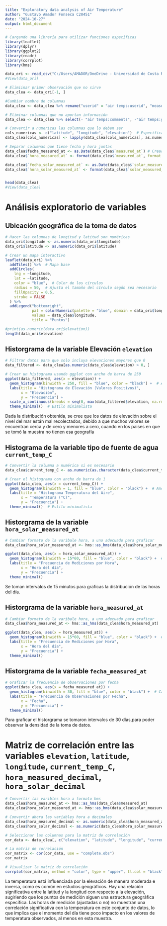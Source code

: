 ```yaml
---
title: "Exploratory data analysis of Air Temperature"
author: "Gustavo Amador Fonseca C20451"
date: "2024-10-27"
output: html_document
---
```


```r
# Cargando una librería para utilizar funciones específicas
library(leaflet)
library(dplyr)
library(ggplot2)
library(readr)
library(corrplot)
library(hms)

data_ori <- read_csv("C:/Users/AMADOR/OneDrive - Universidad de Costa Rica/ASISTENCIA/Fabio Sánchez/Climate_Project/data/Air_temperature/GLOBEMeasurementData-22014.csv")
#View(data_ori)
```



```r
# Elimiinar primer observación que no sirve
data_clea <- data_ori[-1, ]

#Cambiar nombre de columnas
data_clea <- data_clea %>% rename("userid" = "air temps:userid", "measured_at" = "air temps:measured at","solar_measured_at" = "air temps:solar measured at", "current_temp_C" = "air temps:current temp (deg C)")

# Eliminar columnas que no aportan información
data_clea <- data_clea %>% select(- "air temps:comments", -"air temps:globe teams")

# Convertir a numericas las columnas que lo deben ser
cols_numericas <- c("latitude", "longitude", "elevation")  # Especifica los nombres de las columnas
data_clea[cols_numericas] <- lapply(data_clea[cols_numericas], as.numeric)

# Separar columnas que tiene fecha y hora juntas
data_clea$fecha_measured_at <- as.Date(data_clea$`measured_at`) # Crear columna de fecha
data_clea$`hora_measured_at` <- format(data_clea$`measured_at`, format = "%H:%M:%S") # Crear columna de hora

data_clea$`fecha_solar_measured_at` <- as.Date(data_clea$`solar_measured_at`) # Crear columna de fecha
data_clea$`hora_solar_measured_at` <- format(data_clea$`solar_measured_at`, format = "%H:%M:%S") # Crear columna de hora


head(data_clea)
#View(data_clea)
```




# Análisis exploratorio de variables

## Ubicación geográfica de la toma de datos
```r
# Hacer las columnas de longitud y latitud son numéricas
data_ori$longitude <- as.numeric(data_ori$longitude)
data_ori$latitude <- as.numeric(data_ori$latitude)

# Crear un mapa interactivo
leaflet(data_ori) %>%
  addTiles() %>%  # Mapa base
  addCircles(
    lng = ~longitude, 
    lat = ~latitude, 
    color = "blue",  # Color de los círculos
    radius = 50,  # Ajusta el tamaño del círculo según sea necesario
    fillOpacity = 0.5,
    stroke = FALSE
  ) %>%
  addLegend("bottomright", 
            pal = colorNumeric(palette = "blue", domain = data_ori$longitude),  
            values = data_clea$longitude,  
            title = "Puntos")
```


```r
#print(as.numeric(data_ori$elevation))
length(data_ori$elevation)
```

## Historgrama de la variable Elevación `elevation`
```r

# Filtrar datos para que solo incluya elevaciones mayores que 0
data_filtered <- data_clea[as.numeric(data_clea$elevation) > 0, ]

# Crear un histograma usando ggplot con ancho de barra de 250
ggplot(data_filtered, aes(x = elevation)) + 
  geom_histogram(binwidth = 250, fill = "blue", color = "black") +  # Ancho de barra ajustado a 500
  labs(title = "Histograma de Elevación (Valores Positivos)", 
       x = "Elevación", 
       y = "Frecuencia") +
  scale_x_continuous(breaks = seq(0, max(data_filtered$elevation, na.rm = TRUE), by = 250)) +  # Establecer los breaks en el eje x
  theme_minimal()  # Estilo minimalista

```
<p> Dada la distribución obtenida, se cree que los datos de elevación sobre el nivel del mar están mal recolectados, debido a que muchos valores se encuentran cerca y de cero y menores a cero, cuando en los paises en que se tomó la muestra no tienen esa geografía</p>


## Histograma de la variable tipo de fuente de agua `current_temp_C`
```r
# Convertir la columna a numérica si es necesario
data_clea$current_temp_C <- as.numeric(as.character(data_clea$current_temp_C))

# Crear el histograma con ancho de barra de 1
ggplot(data_clea, aes(x = current_temp_C)) + 
  geom_histogram(binwidth = 1, fill = "blue", color = "black") +  # Ancho de barra ajustado a 1
  labs(title = "Histograma Temperatura del Aire", 
       x = "Temperatura (°C)", 
       y = "Frecuencia") +
  theme_minimal()  # Estilo minimalista


```
## Historgrama de la variable `hora_solar_measured_at`
```r
# Cambiar formato de la varibale hora, a uno adecuado para graficar
data_clea$hora_solar_measured_at <- hms::as_hms(data_clea$hora_solar_measured_at)

ggplot(data_clea, aes(x = hora_solar_measured_at)) + 
  geom_histogram(binwidth = 15*60, fill = "blue", color = "black") +  # Ancho de barra de 1 hora
  labs(title = "Frecuencia de Mediciones por Hora", 
       x = "Hora del día", 
       y = "Frecuencia") +
  theme_minimal()


```
<p>Se toman intervalos de 15 minutos para graficas la distribución de las horas del día.</p>

## Historgrama de la variable `hora_measured_at`
```r
# Cambiar formato de la varibale hora, a uno adecuado para graficar
data_clea$hora_measured_at <- hms::as_hms(data_clea$hora_measured_at)

ggplot(data_clea, aes(x = hora_measured_at)) + 
  geom_histogram(binwidth = 15*60, fill = "blue", color = "black") +  # Ancho de barra de 1 hora
  labs(title = "Frecuencia de Mediciones por Hora", 
       x = "Hora del día", 
       y = "Frecuencia") +
  theme_minimal()


```

## Historgrama de la variable `fecha_measured_at`
```r
# Graficar la frecuencia de observaciones por fecha
ggplot(data_clea, aes(x = fecha_measured_at)) + 
  geom_histogram(binwidth = 30, fill = "blue", color = "black") +  # Cada barra representa 1 día
  labs(title = "Frecuencia de Observaciones por Fecha", 
       x = "Fecha", 
       y = "Frecuencia") +
  theme_minimal()

```
<p>Para graficar el historgrama se tomaron intervalos de 30 días,para poder observar la densidad de la toma de datos.</p>

# Matriz de correlación entre las variables `elevation`, `latitude`, `longitude`, `current_temp_C`, `hora_measured_decimal`, `hora_solar_decimal`
```r
# Convertir las varibles hora a formato hms
data_clea$hora_measured_at <- hms::as_hms(data_clea$measured_at)
data_clea$hora_solar_measured_at <- hms::as_hms(data_clea$solar_measured_at)

# Convertir ahora las variables hora a decimales
data_clea$hora_measured_decimal <- as.numeric(data_clea$hora_measured_at) / 3600
data_clea$hora_solar_decimal <- as.numeric(data_clea$hora_solar_measured_at) / 3600

# Seleccionar las columnas para la matriz de correlación
cor_data <- data_clea[, c("elevation", "latitude", "longitude", "current_temp_C", "hora_measured_decimal", "hora_solar_decimal")]

# La matriz de correlación
cor_matrix <- cor(cor_data, use = "complete.obs")
cor_matrix

# Visualizar la matriz de correlación
corrplot(cor_matrix, method = "color", type = "upper", tl.col = "black", tl.srt = 45)


```
<p>La temperatura está influenciada por la elevación de manera moderada e inversa, como es común en estudios geográficos. Hay una relación significativa entre la latitud y la longitud con respecto a la elevación, sugiriendo que los puntos de medición siguen una estructura geográfica específica. Las horas de medición (ajustadas o no) no muestran una correlación significativa con la temperatura en este conjunto de datos, lo que implica que el momento del día tiene poco impacto en los valores de temperatura observados, al menos en esta muestra.</p>





























